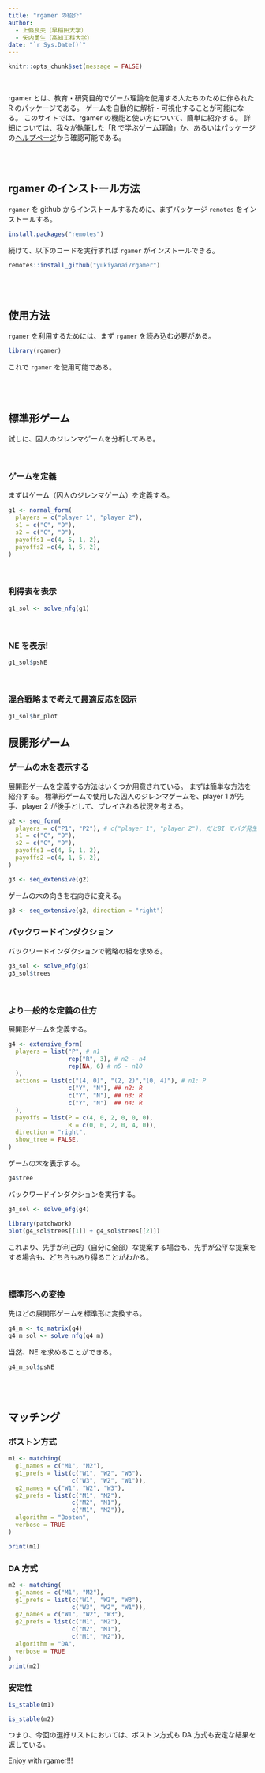 ```yaml
---
title: "rgamer の紹介"
author:
  - 上條良夫（早稲田大学）
  - 矢内勇生（高知工科大学）
date: "`r Sys.Date()`"
---
```


```r
knitr::opts_chunk$set(message = FALSE)
```


<br>

rgamer とは、教育・研究目的でゲーム理論を使用する人たちのために作られた R のパッケージである。
ゲームを自動的に解析・可視化することが可能になる。
このサイトでは、rgamer の機能と使い方について、簡単に紹介する。
詳細については、我々が執筆した「R で学ぶゲーム理論」か、あるいはパッケージの<a href="https://github.com/yukiyanai/rgamer">ヘルプページ</a>から確認可能である。

<br>
<br>


## rgamer のインストール方法

`rgamer` を github からインストールするために、まずパッケージ `remotes` をインストールする。

```r
install.packages("remotes")
```

続けて、以下のコードを実行すれば `rgamer` がインストールできる。

```r
remotes::install_github("yukiyanai/rgamer")
```

<br>
<br>


## 使用方法

`rgamer` を利用するためには、まず `rgamer` を読み込む必要がある。

```r
library(rgamer)
```

これで `rgamer` を使用可能である。

<br>
<br>


## 標準形ゲーム

試しに、囚人のジレンマゲームを分析してみる。

<br>

### ゲームを定義

まずはゲーム（囚人のジレンマゲーム）を定義する。

```r
g1 <- normal_form(
  players = c("player 1", "player 2"), 
  s1 = c("C", "D"), 
  s2 = c("C", "D"),   
  payoffs1 =c(4, 5, 1, 2),
  payoffs2 =c(4, 1, 5, 2),
)
```

<br>


### 利得表を表示

```r
g1_sol <- solve_nfg(g1)
```

<br>

### NE を表示!

```r
g1_sol$psNE
```

<br>

### 混合戦略まで考えて最適反応を図示

```r
g1_sol$br_plot
```


## 展開形ゲーム

### ゲームの木を表示する

展開形ゲームを定義する方法はいくつか用意されている。
まずは簡単な方法を紹介する。
標準形ゲームで使用した囚人のジレンマゲームを、player 1 が先手、player 2 が後手として、プレイされる状況を考える。

```r
g2 <- seq_form(
  players = c("P1", "P2"), # c("player 1", "player 2"), だとBI でバグ発生 
  s1 = c("C", "D"), 
  s2 = c("C", "D"),   
  payoffs1 =c(4, 5, 1, 2),
  payoffs2 =c(4, 1, 5, 2),
)

g3 <- seq_extensive(g2)
```

ゲームの木の向きを右向きに変える。

```r
g3 <- seq_extensive(g2, direction = "right")
```


### バックワードインダクション

バックワードインダクションで戦略の組を求める。

```r
g3_sol <- solve_efg(g3)
g3_sol$trees
```

<br>

### より一般的な定義の仕方

展開形ゲームを定義する。

```r
g4 <- extensive_form(
  players = list("P", # n1
                 rep("R", 3), # n2 - n4
                 rep(NA, 6) # n5 - n10
  ),
  actions = list(c("(4, 0)", "(2, 2)","(0, 4)"), # n1: P
                 c("Y", "N"), ## n2: R
                 c("Y", "N"), ## n3: R
                 c("Y", "N")  ## n4: R
  ),
  payoffs = list(P = c(4, 0, 2, 0, 0, 0),
                 R = c(0, 0, 2, 0, 4, 0)),
  direction = "right",
  show_tree = FALSE,
)
```


ゲームの木を表示する。

```r
g4$tree
```


バックワードインダクションを実行する。

```r
g4_sol <- solve_efg(g4)

library(patchwork)
plot(g4_sol$trees[[1]] + g4_sol$trees[[2]])
```

これより、先手が利己的（自分に全部）な提案する場合も、先手が公平な提案をする場合も、どちらもあり得ることがわかる。

<br>

### 標準形への変換

先ほどの展開形ゲームを標準形に変換する。

```r
g4_m <- to_matrix(g4)
g4_m_sol <- solve_nfg(g4_m) 
```

当然、NE を求めることができる。

```r
g4_m_sol$psNE
```


<br>
<br>

## マッチング

### ボストン方式

```r
m1 <- matching(
  g1_names = c("M1", "M2"),
  g1_prefs = list(c("W1", "W2", "W3"), 
                  c("W3", "W2", "W1")),
  g2_names = c("W1", "W2", "W3"),
  g2_prefs = list(c("M1", "M2"), 
                  c("M2", "M1"), 
                  c("M1", "M2")),
  algorithm = "Boston",
  verbose = TRUE
)

print(m1)
```


### DA 方式

```r

m2 <- matching(
  g1_names = c("M1", "M2"),
  g1_prefs = list(c("W1", "W2", "W3"), 
                  c("W3", "W2", "W1")),
  g2_names = c("W1", "W2", "W3"),
  g2_prefs = list(c("M1", "M2"), 
                  c("M2", "M1"), 
                  c("M1", "M2")),
  algorithm = "DA",
  verbose = TRUE
)
print(m2)

```


### 安定性

```r
is_stable(m1)

is_stable(m2)

```

つまり、今回の選好リストにおいては、ボストン方式も DA 方式も安定な結果を返している。



Enjoy with rgamer!!!

<br>
<br>
